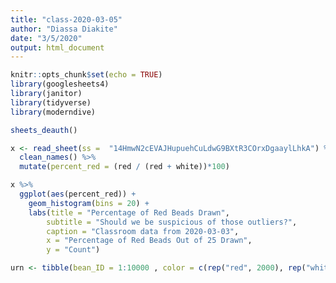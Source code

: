 ```yaml
---
title: "class-2020-03-05"
author: "Diassa Diakite"
date: "3/5/2020"
output: html_document
---
```


```r
knitr::opts_chunk$set(echo = TRUE)
library(googlesheets4)
library(janitor)
library(tidyverse)
library(moderndive)

sheets_deauth()
```

``` r
x <- read_sheet(ss =  "14HmwN2cEVAJHupuehCuLdwG9BXtR3COrxDgaaylLhkA") %>% 
  clean_names() %>%
  mutate(percent_red = (red / (red + white))*100)

x %>% 
  ggplot(aes(percent_red)) +
    geom_histogram(bins = 20) +
    labs(title = "Percentage of Red Beads Drawn",
        subtitle = "Should we be suspicious of those outliers?",
        caption = "Classroom data from 2020-03-03",
        x = "Percentage of Red Beads Out of 25 Drawn",
        y = "Count") 
```

```r
urn <- tibble(bean_ID = 1:10000 , color = c(rep("red", 2000), rep("white", 8000)) )
```